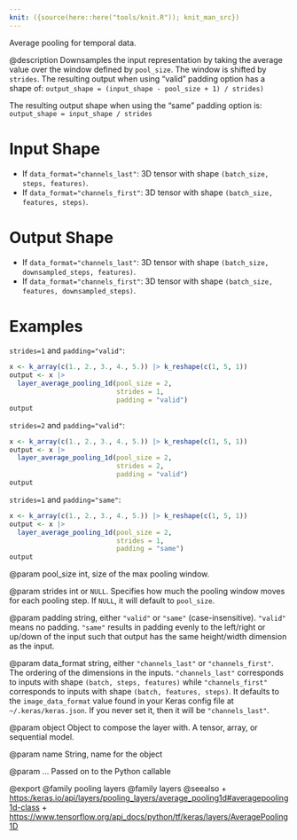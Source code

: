 ```yaml
---
knit: ({source(here::here("tools/knit.R")); knit_man_src})
---
```

Average pooling for temporal data.

@description
Downsamples the input representation by taking the average value over the
window defined by `pool_size`. The window is shifted by `strides`.  The
resulting output when using "valid" padding option has a shape of:
`output_shape = (input_shape - pool_size + 1) / strides)`

The resulting output shape when using the "same" padding option is:
`output_shape = input_shape / strides`

# Input Shape
- If `data_format="channels_last"`:
    3D tensor with shape `(batch_size, steps, features)`.
- If `data_format="channels_first"`:
    3D tensor with shape `(batch_size, features, steps)`.

# Output Shape
- If `data_format="channels_last"`:
    3D tensor with shape `(batch_size, downsampled_steps, features)`.
- If `data_format="channels_first"`:
    3D tensor with shape `(batch_size, features, downsampled_steps)`.

# Examples
`strides=1` and `padding="valid"`:

```r
x <- k_array(c(1., 2., 3., 4., 5.)) |> k_reshape(c(1, 5, 1))
output <- x |>
  layer_average_pooling_1d(pool_size = 2,
                           strides = 1,
                           padding = "valid")
output
```

`strides=2` and `padding="valid"`:

```r
x <- k_array(c(1., 2., 3., 4., 5.)) |> k_reshape(c(1, 5, 1))
output <- x |>
  layer_average_pooling_1d(pool_size = 2,
                           strides = 2,
                           padding = "valid")
output
```

`strides=1` and `padding="same"`:

```r
x <- k_array(c(1., 2., 3., 4., 5.)) |> k_reshape(c(1, 5, 1))
output <- x |>
  layer_average_pooling_1d(pool_size = 2,
                           strides = 1,
                           padding = "same")
output
```

@param pool_size
int, size of the max pooling window.

@param strides
int or `NULL`. Specifies how much the pooling window moves
for each pooling step. If `NULL`, it will default to `pool_size`.

@param padding
string, either `"valid"` or `"same"` (case-insensitive).
`"valid"` means no padding. `"same"` results in padding evenly to
the left/right or up/down of the input such that output has the same
height/width dimension as the input.

@param data_format
string, either `"channels_last"` or `"channels_first"`.
The ordering of the dimensions in the inputs. `"channels_last"`
corresponds to inputs with shape `(batch, steps, features)`
while `"channels_first"` corresponds to inputs with shape
`(batch, features, steps)`. It defaults to the `image_data_format`
value found in your Keras config file at `~/.keras/keras.json`.
If you never set it, then it will be `"channels_last"`.

@param object
Object to compose the layer with. A tensor, array, or sequential model.

@param name
String, name for the object

@param ...
Passed on to the Python callable

@export
@family pooling layers
@family layers
@seealso
+ <https:/keras.io/api/layers/pooling_layers/average_pooling1d#averagepooling1d-class>
+ <https://www.tensorflow.org/api_docs/python/tf/keras/layers/AveragePooling1D>
